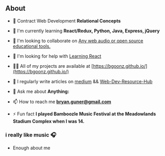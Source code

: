 

## About



- 🔭 Contract Web Development **Relational Concepts**

- 🌱 I'm currently learning **React/Redux, Python, Java, Express, jQuery**

- 👯 I'm looking to collaborate on [Any web audio or open source educational tools.](https://goofy-euclid-1cd736.netlify.app/core-site/index.html)

- 🤝 I'm looking for help with [Learning React](https://github.com/bgoonz/React-Practice)

- 👨‍💻 All of my projects are available at [https://bgoonz.github.io/](https://bgoonz.github.io/)

- 📝 I regularly write articles on [medium](https://bryanguner.medium.com/) && [Web-Dev-Resource-Hub](https://web-dev-resource-hub.netlify.app/)

- 💬 Ask me about **Anything:**

- 📫 How to reach me **bryan.guner@gmail.com**

- ⚡ Fun fact **I played Bamboozle Music Festival at the Meadowlands Stadium Complex when I was 14.**

### i really like music :headphones:





- Enough about me






